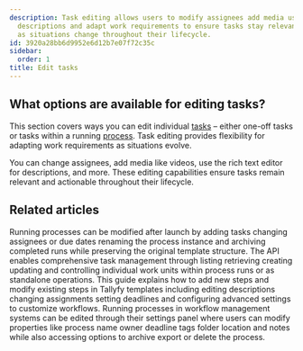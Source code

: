 ```yaml
---
description: Task editing allows users to modify assignees add media use rich text
  descriptions and adapt work requirements to ensure tasks stay relevant and actionable
  as situations change throughout their lifecycle.
id: 3920a28bb6d9952e6d12b7e07f72c35c
sidebar:
  order: 1
title: Edit tasks
---
```


## What options are available for editing tasks?

This section covers ways you can edit individual [tasks](/products/pro/tracking-and-tasks/tasks/) – either one-off tasks or tasks within a running [process](/products/pro/tracking-and-tasks/processes/). Task editing provides flexibility for adapting work requirements as situations evolve.

You can change assignees, add media like videos, use the rich text editor for descriptions, and more. These editing capabilities ensure tasks remain relevant and actionable throughout their lifecycle.


<PageTree />


## Related articles
<CardGrid>
<LinkTitleCard header="<b>Processes > Edit processes</b>" href="/products/pro/tracking-and-tasks/processes/edit-processes/" > Running processes can be modified after launch by adding tasks changing assignees or due dates renaming the process instance and archiving completed runs while preserving the original template structure. </LinkTitleCard>
<LinkTitleCard header="<b>Code Samples > Managing tasks</b>" href="/products/pro/integrations/open-api/code-samples/tasks/" > The API enables comprehensive task management through listing retrieving creating updating and controlling individual work units within process runs or as standalone operations. </LinkTitleCard>
<LinkTitleCard header="<b>Edit Templates > Edit steps</b>" href="/products/pro/documenting/templates/edit-templates/edit-steps/" > This guide explains how to add new steps and modify existing steps in Tallyfy templates including editing descriptions changing assignments setting deadlines and configuring advanced settings to customize workflows. </LinkTitleCard>
<LinkTitleCard header="<b>Edit Processes > Edit tasks and process properties</b>" href="/products/pro/tracking-and-tasks/processes/edit-processes/how-can-i-edit-tasks-and-processes-in-tallyfy/" > Running processes in workflow management systems can be edited through their settings panel where users can modify properties like process name owner deadline tags folder location and notes while also accessing options to archive export or delete the process. </LinkTitleCard>
</CardGrid>